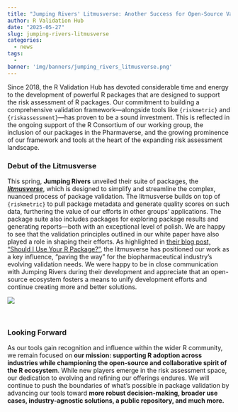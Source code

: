 ```yaml
---
title: "Jumping Rivers' Litmusverse: Another Success for Open-Source Validation"
author: R Validation Hub
date: "2025-05-27"
slug: jumping-rivers-litmusverse
categories: 
  - news
tags: 
  - 
banner: 'img/banners/jumping_rivers_litmusverse.png'
---
```


Since 2018, the R Validation Hub has devoted considerable time and energy to the development of powerful R packages that are designed to support the risk assessment of R packages. Our commitment to building a comprehensive validation framework—alongside tools like `{riskmetric}` and `{riskassessment}`—has proven to be a sound investment. This is reflected in the ongoing support of the R Consortium of our working group, the inclusion of our packages in the Pharmaverse, and the growing prominence of our framework and tools at the heart of the expanding risk assessment landscape.
<br>

### Debut of the Litmusverse

This spring, **Jumping Rivers** unveiled their suite of packages, the [***litmusverse***](https://www.jumpingrivers.com/litmus/), which is designed to simplify and streamline the complex, nuanced process of package validation. The litmusverse builds on top of `{riskmetric}` to pull package metadata and generate quality scores on such data, furthering the value of our efforts in other groups’ applications. The package suite also includes packages for exploring package results and generating reports—both with an exceptional level of polish. We are happy to see that the validation principles outlined in our white paper have also played a role in shaping their efforts. As highlighted in [their blog post, "Should I Use Your R Package?"](https://www.jumpingrivers.com/blog/should-i-use-your-r-pkg/), the litmusverse has positioned our work as a key influence, "paving the way" for the biopharmaceutical industry’s evolving validation needs. We were happy to be in close communication with Jumping Rivers during their development and appreciate that an open-source ecosystem fosters a means to unify development efforts and continue creating more and better solutions.

![](/blog/2025-05-27-jumping-rivers-litmusverse/welcome-to-the-litmusverse.png)

<br>

### Looking Forward

As our tools gain recognition and influence within the wider R community, we remain focused on **our mission: supporting R adoption across industries while championing the open-source and collaborative spirit of the R ecosystem**. While new players emerge in the risk assessment space, our dedication to evolving and refining our offerings endures. We will continue to push the boundaries of what’s possible in package validation by advancing our tools toward **more robust decision-making, broader use cases, industry-agnostic solutions, a public repository, and much more.**

